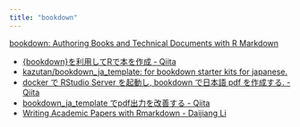 ```yaml
---
title: "bookdown"
---
```


[bookdown: Authoring Books and Technical Documents with R Markdown](https://bookdown.org/yihui/bookdown/)


- [{bookdown}を利用してRで本を作成 - Qiita](https://qiita.com/kazutan/items/40b45d4aaba88a4ed706)
- [kazutan/bookdown_ja_template: for bookdown starter kits for japanese.](https://github.com/kazutan/bookdown_ja_template)
- [docker で RStudio Server を起動し, bookdown で日本語 pdf を作成する. - Qiita](https://qiita.com/kenjimyzk/items/d7723575876e823e1709)
- [bookdown_ja_template でpdf出力を改善する - Qiita](https://qiita.com/kenjimyzk/items/d15fe378159b654d4067)
- [Writing Academic Papers with Rmarkdown - Daijiang Li](https://daijiang.name/en/2017/04/05/writing-academic-papers-with-rmarkdown/)
